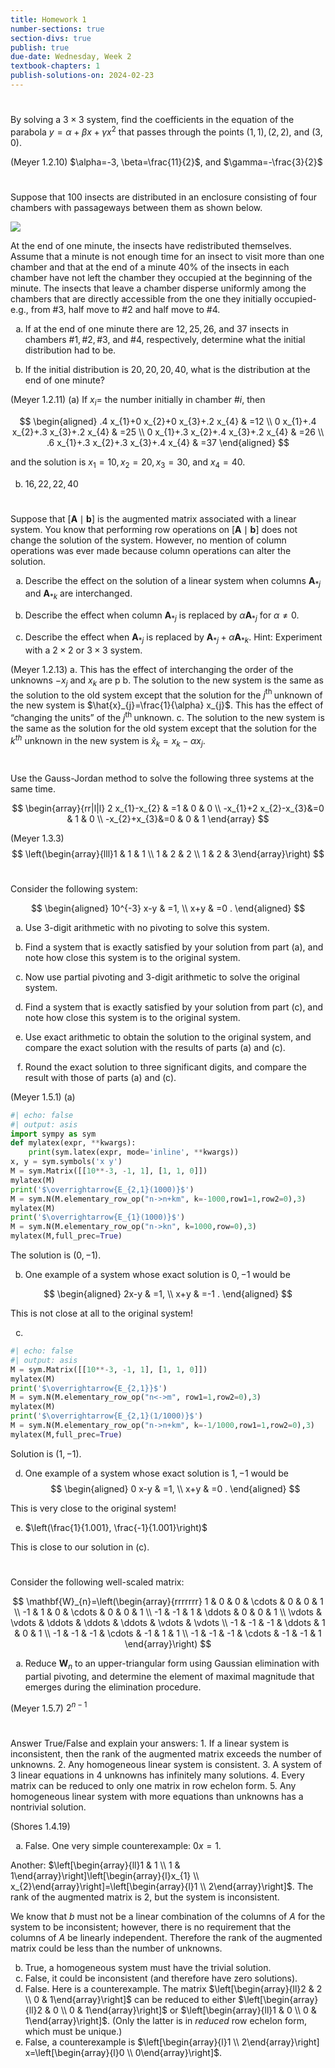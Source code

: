 ```yaml
---
title: Homework 1
number-sections: true
section-divs: true
publish: true
due-date: Wednesday, Week 2
textbook-chapters: 1
publish-solutions-on: 2024-02-23
---
```


#



By solving a $3 \times 3$ system, find the coefficients in the equation of the parabola $y=\alpha+\beta x+\gamma x^{2}$ that passes through the points $(1,1),(2,2)$, and $(3,0)$.

::: solutions
(Meyer 1.2.10) 
 $\alpha=-3, \beta=\frac{11}{2}$, and $\gamma=-\frac{3}{2}$
:::

#


Suppose that 100 insects are distributed in an enclosure consisting of four chambers with passageways between them as shown below.

![](https://cdn.mathpix.com/cropped/2024_02_23_364f690b3cef9227e7c9g-017.jpg?height=369&width=637&top_left_y=1270&top_left_x=756)

At the end of one minute, the insects have redistributed themselves. Assume that a minute is not enough time for an insect to visit more than one chamber and that at the end of a minute $40 \%$ of the insects in each chamber have not left the chamber they occupied at the beginning of the minute. The insects that leave a chamber disperse uniformly among the chambers that are directly accessible from the one they initially occupied-e.g., from $\# 3$, half move to $\# 2$ and half move to $\# 4$.


(a) If at the end of one minute there are $12,25,26$, and 37 insects in chambers $\# 1, \# 2, \# 3$, and $\# 4$, respectively, determine what the initial distribution had to be.

(b) If the initial distribution is $20,20,20,40$, what is the distribution at the end of one minute?


::: solutions
(Meyer 1.2.11)
(a) If $x_{i}=$ the number initially in chamber $\# i$, then

$$
\begin{aligned}
.4 x_{1}+0 x_{2}+0 x_{3}+.2 x_{4} & =12 \\
0 x_{1}+.4 x_{2}+.3 x_{3}+.2 x_{4} & =25 \\
0 x_{1}+.3 x_{2}+.4 x_{3}+.2 x_{4} & =26 \\
.6 x_{1}+.3 x_{2}+.3 x_{3}+.4 x_{4} & =37
\end{aligned}
$$

and the solution is $x_{1}=10, x_{2}=20, x_{3}=30$, and $x_{4}=40$.

(b) $16,22,22,40$
:::

#

Suppose that $[\mathbf{A} \mid \mathbf{b}]$ is the augmented matrix associated with a linear system. You know that performing row operations on $[\mathbf{A} \mid \mathbf{b}]$ does not change the solution of the system. However, no mention of column operations was ever made because column operations can alter the solution.

(a) Describe the effect on the solution of a linear system when columns $\mathbf{A}_{* j}$ and $\mathbf{A}_{* k}$ are interchanged.

(b) Describe the effect when column $\mathbf{A}_{* j}$ is replaced by $\alpha \mathbf{A}_{* j}$ for $\alpha \neq 0$.

(c) Describe the effect when $\mathbf{A}_{* j}$ is replaced by $\mathbf{A}_{* j}+\alpha \mathbf{A}_{* k}$. Hint: Experiment with a $2 \times 2$ or $3 \times 3$ system.

::: solutions
(Meyer 1.2.13)
a. This has the effect of interchanging the order of the unknowns $-x_{j}$ and $x_{k}$ are p
b. The solution to the new system is the same as the solution to the old system except that the solution for the $j^{\text {th }}$ unknown of the new system is $\hat{x}_{j}=\frac{1}{\alpha} x_{j}$. This has the effect of "changing the units" of the $j^{\text {th }}$ unknown.
c. The solution to the new system is the same as the solution for the old system except that the solution for the $k^{t h}$ unknown in the new system is $\hat{x}_{k}=x_{k}-\alpha x_{j}$.
:::


# 

Use the Gauss-Jordan method to solve the following three systems at the same time.

$$
\begin{array}{rr|l|l}
2 x_{1}-x_{2} & =1 & 0 & 0 \\
-x_{1}+2 x_{2}-x_{3}&=0 & 1 & 0 \\
-x_{2}+x_{3}&=0 & 0 & 1
\end{array}
$$

::: solutions
(Meyer 1.3.3)
$$
\left(\begin{array}{lll}1 & 1 & 1 \\ 1 & 2 & 2 \\ 1 & 2 & 3\end{array}\right)
$$

:::
#

 Consider the following system:

$$
\begin{aligned}
10^{-3} x-y & =1, \\
x+y & =0 .
\end{aligned}
$$

(a) Use 3-digit arithmetic with no pivoting to solve this system.

(b) Find a system that is exactly satisfied by your solution from part (a), and note how close this system is to the original system.

(c) Now use partial pivoting and 3-digit arithmetic to solve the original system.

(d) Find a system that is exactly satisfied by your solution from part (c), and note how close this system is to the original system.

(e) Use exact arithmetic to obtain the solution to the original system, and compare the exact solution with the results of parts (a) and (c).

(f) Round the exact solution to three significant digits, and compare the result with those of parts (a) and (c).

::: solutions
(Meyer 1.5.1)
(a)
```python
#| echo: false
#| output: asis
import sympy as sym
def mylatex(expr, **kwargs):
    print(sym.latex(expr, mode='inline', **kwargs))
x, y = sym.symbols('x y')
M = sym.Matrix([[10**-3, -1, 1], [1, 1, 0]])
mylatex(M)
print('$\overrightarrow{E_{2,1}(1000)}$')
M = sym.N(M.elementary_row_op("n->n+km", k=-1000,row1=1,row2=0),3)
mylatex(M)
print('$\overrightarrow{E_{1}(1000)}$')
M = sym.N(M.elementary_row_op("n->kn", k=1000,row=0),3)
mylatex(M,full_prec=True)
```


The solution is $(0,-1)$.

(b) One example of a system whose exact solution is $0,-1$ would be

$$
\begin{aligned}
2x-y & =1, \\
x+y & =-1 .
\end{aligned}
$$

This is not close at all to the original system!

(c)

```python
#| echo: false
#| output: asis
M = sym.Matrix([[10**-3, -1, 1], [1, 1, 0]])
mylatex(M)
print('$\overrightarrow{E_{2,1}}$')
M = sym.N(M.elementary_row_op("n<->m", row1=1,row2=0),3)
mylatex(M)
print('$\overrightarrow{E_{2,1}(1/1000)}$')
M = sym.N(M.elementary_row_op("n->n+km", k=-1/1000,row1=1,row2=0),3)
mylatex(M,full_prec=True)
```

Solution is $(1,-1)$.

(d)  One example of a system whose exact solution is $1,-1$ would be 
$$
\begin{aligned}
0 x-y & =1, \\
x+y & =0 .
\end{aligned}
$$

This is very close to the original system!

(e) $\left(\frac{1}{1.001}, \frac{-1}{1.001}\right)$

This is close to our solution in (c).
:::

#

Consider the following well-scaled matrix:

$$
\mathbf{W}_{n}=\left(\begin{array}{rrrrrrr}
1 & 0 & 0 & \cdots & 0 & 0 & 1 \\
-1 & 1 & 0 & \cdots & 0 & 0 & 1 \\
-1 & -1 & 1 & \ddots & 0 & 0 & 1 \\
\vdots & \vdots & \ddots & \ddots & \ddots & \vdots & \vdots \\
-1 & -1 & -1 & \ddots & 1 & 0 & 1 \\
-1 & -1 & -1 & \cdots & -1 & 1 & 1 \\
-1 & -1 & -1 & \cdots & -1 & -1 & 1
\end{array}\right)
$$

(a) Reduce $\mathbf{W}_{n}$ to an upper-triangular form using Gaussian elimination with partial pivoting, and determine the element of maximal magnitude that emerges during the elimination procedure.

::: solutions
(Meyer 1.5.7)
$2^{n-1}$
:::

# 

Answer True/False and explain your answers:
1. If a linear system is inconsistent, then the rank of the augmented matrix exceeds the number of unknowns.
2. Any homogeneous linear system is consistent.
3. A system of 3 linear equations in 4 unknowns has infinitely many solutions.
4. Every matrix can be reduced to only one matrix in row echelon form.
5. Any homogeneous linear system with more equations than unknowns has a nontrivial solution.

::: solutions
(Shores 1.4.19)

(a) False. One very simple counterexample: $0 x=1$. 

Another: $\left[\begin{array}{ll}1 & 1 \\ 1 & 1\end{array}\right]\left[\begin{array}{l}x_{1} \\ x_{2}\end{array}\right]=\left[\begin{array}{l}1 \\ 2\end{array}\right]$. The rank of the augmented matrix is 2, but the system is inconsistent.

We know that $b$ must not be a linear combination of the columns of $A$ for the system to be inconsistent; however, there is no requirement that the columns of $A$ be linearly independent. Therefore the rank of the augmented matrix could be less than the number of unknowns.


(b) True, a homogeneous system must have the trivial solution.
(c) False, it could be inconsistent (and therefore have zero solutions).
(d) False. Here is a counterexample. The matrix $\left[\begin{array}{ll}2 & 2 \\ 0 & 1\end{array}\right]$ can be reduced to either $\left[\begin{array}{ll}2 & 0 \\ 0 & 1\end{array}\right]$ or $\left[\begin{array}{ll}1 & 0 \\ 0 & 1\end{array}\right]$. (Only the latter is in *reduced* row echelon form, which must be unique.)
(e) False, a counterexample is $\left[\begin{array}{l}1 \\ 2\end{array}\right] x=\left[\begin{array}{l}0 \\ 0\end{array}\right]$.
:::